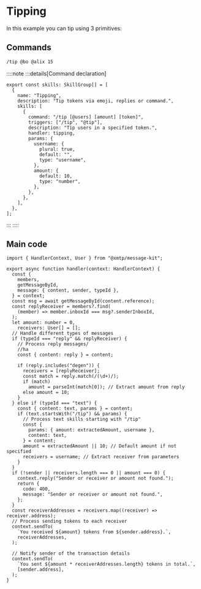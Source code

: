 # Tipping

In this example you can tip using 3 primitives:

## Commands

```bash [cmd]
/tip @bo @alix 15
```

::::note
:::details[Command declaration]

```tsx [src/skills.ts]
export const skills: SkillGroup[] = [
  {
    name: "Tipping",
    description: "Tip tokens via emoji, replies or command.",
    skills: [
      {
        command: "/tip [@users] [amount] [token]",
        triggers: ["/tip", "@tip"],
        description: "Tip users in a specified token.",
        handler: tipping,
        params: {
          username: {
            plural: true,
            default: "",
            type: "username",
          },
          amount: {
            default: 10,
            type: "number",
          },
        },
      },
    ],
  },
];
```

:::
::::

## Main code

```tsx [src/handler/tipping.ts]
import { HandlerContext, User } from "@xmtp/message-kit";

export async function handler(context: HandlerContext) {
  const {
    members,
    getMessageById,
    message: { content, sender, typeId },
  } = context;
  const msg = await getMessageById(content.reference);
  const replyReceiver = members?.find(
    (member) => member.inboxId === msg?.senderInboxId,
  );
  let amount: number = 0,
    receivers: User[] = [];
  // Handle different types of messages
  if (typeId === "reply" && replyReceiver) {
    // Process reply messages/
    //ha
    const { content: reply } = content;

    if (reply.includes("degen")) {
      receivers = [replyReceiver];
      const match = reply.match(/(\d+)/);
      if (match)
        amount = parseInt(match[0]); // Extract amount from reply
      else amount = 10;
    }
  } else if (typeId === "text") {
    const { content: text, params } = content;
    if (text.startsWith("/tip") && params) {
      // Process text skills starting with "/tip"
      const {
        params: { amount: extractedAmount, username },
        content: text,
      } = content;
      amount = extractedAmount || 10; // Default amount if not specified
      receivers = username; // Extract receiver from parameters
    }
  }
  if (!sender || receivers.length === 0 || amount === 0) {
    context.reply("Sender or receiver or amount not found.");
    return {
      code: 400,
      message: "Sender or receiver or amount not found.",
    };
  }
  const receiverAddresses = receivers.map((receiver) => receiver.address);
  // Process sending tokens to each receiver
  context.sendTo(
    `You received ${amount} tokens from ${sender.address}.`,
    receiverAddresses,
  );

  // Notify sender of the transaction details
  context.sendTo(
    `You sent ${amount * receiverAddresses.length} tokens in total.`,
    [sender.address],
  );
}
```
